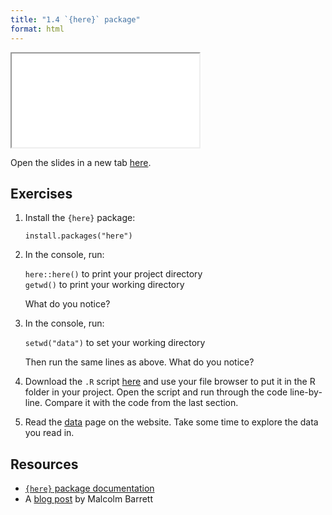```yaml
---
title: "1.4 `{here}` package"
format: html
---
```


<div>

```{=html}
<iframe class="slide-deck" src="slides/04-here.html"></iframe>
```

</div>

Open the slides in a new tab [here](slides/04-here.qmd){target="_blank"}.

## Exercises

1.  Install the `{here}` package:

    | `install.packages("here")`

2.  In the console, run:

    | `here::here()` to print your project directory
    | `getwd()` to print your working directory

    What do you notice?

3.  In the console, run:

    | `setwd("data")` to set your working directory

    Then run the same lines as above. What do you notice?

4.  Download the `.R` script [here](https://raw.githubusercontent.com/louisahsmith/epi590r-in-class/db030e9d10e6deb5658a4dddf52542bbc4b0a488/R/clean-data-good.R) and use your file browser to put it in the R folder in your project. Open the script and run through the code line-by-line. Compare it with the code from the last section.

5. Read the [data](/data.qmd) page on the website. Take some time to explore the data you read in.

## Resources

-   [`{here}` package documentation](https://here.r-lib.org/)
-   A [blog post](https://malco.io/articles/2018-11-05-why-should-i-use-the-here-package-when-i-m-already-using-projects) by Malcolm Barrett
